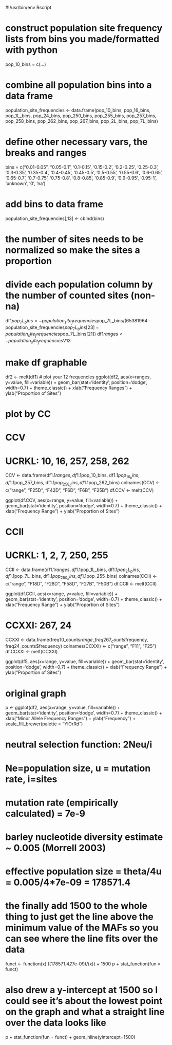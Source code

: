 #!/usr/bin/env Rscript

# construct population site frequency lists from bins you made/formatted with python
pop_10_bins = c(...)

# combine all population bins into a data frame
population_site_frequencies <- data.frame(pop_10_bins, pop_16_bins, pop_1L_bins, pop_24_bins, pop_250_bins, pop_255_bins, pop_257_bins, pop_258_bins, pop_262_bins, pop_267_bins, pop_2L_bins, pop_7L_bins)

# define other necessary vars, the breaks and ranges
bins = c("0.01-0.05", "0.05-0.1", '0.1-0.15', '0.15-0.2', '0.2-0.25', '0.25-0.3', '0.3-0.35', '0.35-0.4', '0.4-0.45', '0.45-0.5', '0.5-0.55', '0.55-0.6', '0.6-0.65', '0.65-0.7', '0.7-0.75', '0.75-0.8', '0.8-0.85', '0.85-0.9', '0.9-0.95', '0.95-1', 'unknown', '0', 'na')

# add bins to data frame
population_site_frequencies[,13] <- cbind(bins)

# the number of sites needs to be normalized so make the sites a proportion
# divide each population column by the number of counted sites (non-na)
df1$pop_7L_bins <- population_site_frequencies$pop_7L_bins/(65381964 - population_site_frequencies$pop_7L_bins[23] - population_site_frequencies$pop_7L_bins[21])
df1$ranges <- population_site_frequencies$V13

# make df graphable
df2 <- melt(df1)
# plot your 12 frequencies
ggplot(df2, aes(x=ranges, y=value, fill=variable)) + geom_bar(stat='identity', position='dodge', width=0.7) + theme_classic() + xlab("Frequency Ranges") + ylab("Proportion of Sites")


# plot by CC
# CCV
# UCRKL: 10, 16, 257, 258, 262
CCV <- data.frame(df1.1$ranges, df1.1$pop_10_bins, df1.1$pop_16_bins, df1.1$pop_257_bins, df1.1$pop_258_bins, df1.1$pop_262_bins)
colnames(CCV) <- c("range", "F25D", "F42D", "F6D", "F6B", "F25B")
df.CCV <- melt(CCV)

ggplot(df.CCV, aes(x=range, y=value, fill=variable)) + geom_bar(stat='identity', position='dodge', width=0.7) + theme_classic() + xlab("Frequency Range") + ylab("Proportion of Sites")

# CCII
# UCRKL: 1, 2, 7, 250, 255
CCII <- data.frame(df1.1$ranges, df1.1$pop_1L_bins, df1.1$pop_2L_bins, df1.1$pop_7L_bins, df1.1$pop_250_bins, df1.1$pop_255_bins)
colnames(CCII) <- c("range", "F18D", "F28D", "F58D", "F27B", "F50B")
df.CCII <- melt(CCII)

ggplot(df.CCII, aes(x=range, y=value, fill=variable)) + geom_bar(stat='identity', position='dodge', width=0.7) + theme_classic() + xlab("Frequency Range") + ylab("Proportion of Sites")

# CCXXI: 267, 24
CCXXI <- data.frame(freq10_counts$range, freq267_counts$frequency, freq24_counts$frequency)
colnames(CCXXI) <- c("range", "F11", "F25")
df.CCXXI <- melt(CCXXI)

ggplot(df5, aes(x=range, y=value, fill=variable)) + geom_bar(stat='identity', position='dodge', width=0.7) + theme_classic() + xlab("Frequency Range") + ylab("Proportion of Sites")


# original graph
p <- ggplot(df2, aes(x=range, y=value, fill=variable)) + geom_bar(stat='identity', position='dodge', width=0.7) + theme_classic() + xlab("Minor Allele Frequency Ranges") + ylab("Frequency") + scale_fill_brewer(palette = "YlOrRd")

# neutral selection function: 2Neu/i
# Ne=population size, u = mutation rate, i=sites
# mutation rate (empirically calculated) = 7e-9
# barley nucleotide diversity estimate ~ 0.005 (Morrell 2003)
# effective population size = theta/4u = 0.005/4*7e-09 = 178571.4

# the finally add 1500 to the whole thing to just get the line above the minimum value of the MAFs so you can see where the line fits over the data
funct <- function(x) ((178571.4*2*7e-09)/(x)) + 1500
p + stat_function(fun = funct)

# also drew a y-intercept at 1500 so I could see it's about the lowest point on the graph and what a straight line over the data looks like
p + stat_function(fun = funct) + geom_hline(yintercept=1500)
